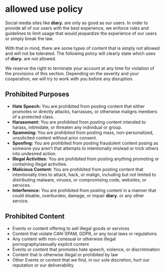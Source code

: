 # allowed use policy

Social media sites like **diary.** are only as good as our users. In order to provide all of our users with the best experience, we enforce rules and guidelines to limit usage that would jeopardize the experience of our users or simply break the law.

With that in mind, there are some types of content that is simply not allowed and will not be tolerated. The following policy will clearly state which uses of **diary.** are not allowed.

We reserve the right to terminate your account at any time for violation of the provisions of this section. Depending on the severity and your cooperation, we will try to work with you before any disruption.

## Prohibited Purposes

- **Hate Speech:** You are prohibited from posting content that either promotes or directly attacks, harrasses, or otherwise maligns members of a protected class.
- **Harassment:** You are prohibited from posting content intended to harass, intimidate, or threaten any individual or group.
- **Spamming:** You are prohibited from posting mass, non-personalized, unsolicited content without prior consent.
- **Spoofing:** You are prohibited from posting fraudulent content posing as someone you aren&rsquo;t that attempts to intentionally mislead or trick others into undesired action.
- **Illegal Activities:** You are prohibited from posting anything promoting or containing illegal activities.
- **Malicious Content:** You are prohibited from posting content that intentionally tries to attack, hack, or malign, including but not limited to distributing malware, viruses, or compromising code, websites, or services.
- **Interference:** You are prohibited from posting content in a manner that could disable, overburden, damage, or impair **diary.** or any other service.

## Prohibited Content

- Events or content offering to sell illegal goods or services
- Content that violate CAN-SPAM, GDPR, or any local laws or regulations
- Any content with non-conesual or otherwise illegal pornography/sexually explicit content
- Events or content that promotes hate speech, violence, or discrimination
- Content that is otherwise illegal or prohibited by law
- Other Events or content that we find, in our sole discretion, hurt our reputation or our deliverability
